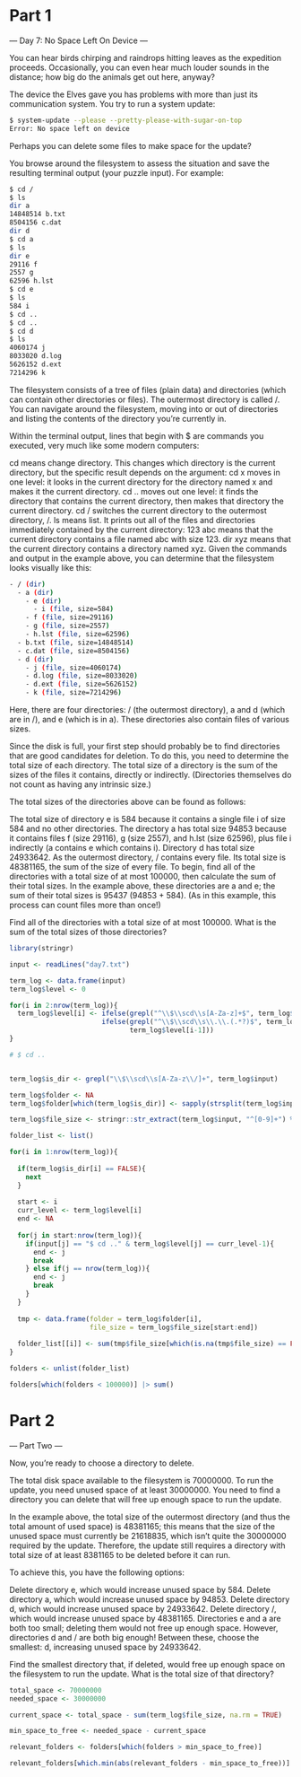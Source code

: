 
# Part 1

--- Day 7: No Space Left On Device ---

You can hear birds chirping and raindrops hitting leaves as the expedition proceeds. Occasionally, you can even hear much louder sounds in the distance; how big do the animals get out here, anyway?

The device the Elves gave you has problems with more than just its communication system. You try to run a system update:

```bash 
$ system-update --please --pretty-please-with-sugar-on-top 
Error: No space left on device
```

Perhaps you can delete some files to make space for the update?

You browse around the filesystem to assess the situation and save the resulting terminal output (your puzzle input). For example:

```bash
$ cd /
$ ls
dir a
14848514 b.txt
8504156 c.dat
dir d
$ cd a
$ ls
dir e
29116 f
2557 g
62596 h.lst
$ cd e
$ ls
584 i
$ cd ..
$ cd ..
$ cd d
$ ls
4060174 j
8033020 d.log
5626152 d.ext
7214296 k
```
The filesystem consists of a tree of files (plain data) and directories (which can contain other directories or files). The outermost directory is called /. You can navigate around the filesystem, moving into or out of directories and listing the contents of the directory you're currently in.

Within the terminal output, lines that begin with $ are commands you executed, very much like some modern computers:

cd means change directory. This changes which directory is the current directory, but the specific result depends on the argument:
cd x moves in one level: it looks in the current directory for the directory named x and makes it the current directory.
cd .. moves out one level: it finds the directory that contains the current directory, then makes that directory the current directory.
cd / switches the current directory to the outermost directory, /.
ls means list. It prints out all of the files and directories immediately contained by the current directory:
123 abc means that the current directory contains a file named abc with size 123.
dir xyz means that the current directory contains a directory named xyz.
Given the commands and output in the example above, you can determine that the filesystem looks visually like this:

```bash
- / (dir)
  - a (dir)
    - e (dir)
      - i (file, size=584)
    - f (file, size=29116)
    - g (file, size=2557)
    - h.lst (file, size=62596)
  - b.txt (file, size=14848514)
  - c.dat (file, size=8504156)
  - d (dir)
    - j (file, size=4060174)
    - d.log (file, size=8033020)
    - d.ext (file, size=5626152)
    - k (file, size=7214296)
```

Here, there are four directories: / (the outermost directory), a and d (which are in /), and e (which is in a). These directories also contain files of various sizes.

Since the disk is full, your first step should probably be to find directories that are good candidates for deletion. To do this, you need to determine the total size of each directory. The total size of a directory is the sum of the sizes of the files it contains, directly or indirectly. (Directories themselves do not count as having any intrinsic size.)

The total sizes of the directories above can be found as follows:

The total size of directory e is 584 because it contains a single file i of size 584 and no other directories.
The directory a has total size 94853 because it contains files f (size 29116), g (size 2557), and h.lst (size 62596), plus file i indirectly (a contains e which contains i).
Directory d has total size 24933642.
As the outermost directory, / contains every file. Its total size is 48381165, the sum of the size of every file.
To begin, find all of the directories with a total size of at most 100000, then calculate the sum of their total sizes. In the example above, these directories are a and e; the sum of their total sizes is 95437 (94853 + 584). (As in this example, this process can count files more than once!)

Find all of the directories with a total size of at most 100000. What is the sum of the total sizes of those directories?

```r
library(stringr)

input <- readLines("day7.txt")

term_log <- data.frame(input)
term_log$level <- 0

for(i in 2:nrow(term_log)){
  term_log$level[i] <- ifelse(grepl("^\\$\\scd\\s[A-Za-z]+$", term_log$input[i]), term_log$level[i-1] + 1,
                       ifelse(grepl("^\\$\\scd\\s\\.\\.(.*?)$", term_log$input[i]), term_log$level[i-1] - 1,
                              term_log$level[i-1]))
}

# $ cd ..


term_log$is_dir <- grepl("\\$\\scd\\s[A-Za-z\\/]+", term_log$input)

term_log$folder <- NA
term_log$folder[which(term_log$is_dir)] <- sapply(strsplit(term_log$input[which(term_log$is_dir)], "\\s"), "[[", 3) 

term_log$file_size <- stringr::str_extract(term_log$input, "^[0-9]+") %>% as.numeric()

folder_list <- list()

for(i in 1:nrow(term_log)){
  
  if(term_log$is_dir[i] == FALSE){
    next
  }
  
  start <- i
  curr_level <- term_log$level[i]
  end <- NA
  
  for(j in start:nrow(term_log)){
    if(input[j] == "$ cd .." & term_log$level[j] == curr_level-1){
      end <- j
      break
    } else if(j == nrow(term_log)){
      end <- j
      break
    }
  }
  
  tmp <- data.frame(folder = term_log$folder[i],
                    file_size = term_log$file_size[start:end])
  
  folder_list[[i]] <- sum(tmp$file_size[which(is.na(tmp$file_size) == FALSE)])
}

folders <- unlist(folder_list)

folders[which(folders < 100000)] |> sum()

```

# Part 2

--- Part Two ---

Now, you're ready to choose a directory to delete.

The total disk space available to the filesystem is 70000000. To run the update, you need unused space of at least 30000000. You need to find a directory you can delete that will free up enough space to run the update.

In the example above, the total size of the outermost directory (and thus the total amount of used space) is 48381165; this means that the size of the unused space must currently be 21618835, which isn't quite the 30000000 required by the update. Therefore, the update still requires a directory with total size of at least 8381165 to be deleted before it can run.

To achieve this, you have the following options:

Delete directory e, which would increase unused space by 584.
Delete directory a, which would increase unused space by 94853.
Delete directory d, which would increase unused space by 24933642.
Delete directory /, which would increase unused space by 48381165.
Directories e and a are both too small; deleting them would not free up enough space. However, directories d and / are both big enough! Between these, choose the smallest: d, increasing unused space by 24933642.

Find the smallest directory that, if deleted, would free up enough space on the filesystem to run the update. What is the total size of that directory?

```r
total_space <- 70000000
needed_space <- 30000000

current_space <- total_space - sum(term_log$file_size, na.rm = TRUE)

min_space_to_free <- needed_space - current_space

relevant_folders <- folders[which(folders > min_space_to_free)]

relevant_folders[which.min(abs(relevant_folders - min_space_to_free))]

```

